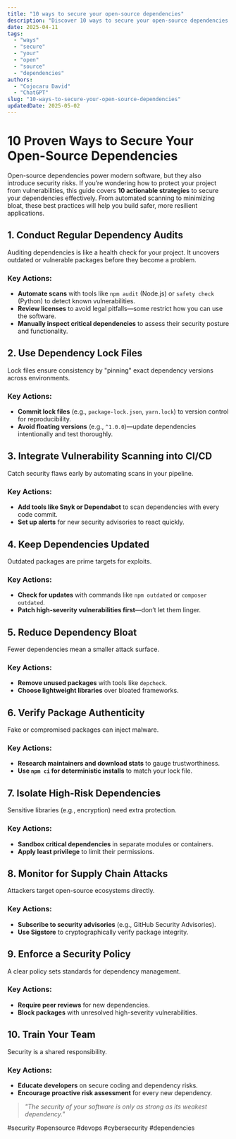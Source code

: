 ```yaml
---
title: "10 ways to secure your open-source dependencies"
description: "Discover 10 ways to secure your open-source dependencies with this in-depth guide, providing actionable insights and practical tips to boost your knowledge and results."
date: 2025-04-11
tags:
  - "ways"
  - "secure"
  - "your"
  - "open"
  - "source"
  - "dependencies"
authors:
  - "Cojocaru David"
  - "ChatGPT"
slug: "10-ways-to-secure-your-open-source-dependencies"
updatedDate: 2025-05-02
---
```


# 10 Proven Ways to Secure Your Open-Source Dependencies  

Open-source dependencies power modern software, but they also introduce security risks. If you’re wondering how to protect your project from vulnerabilities, this guide covers **10 actionable strategies** to secure your dependencies effectively. From automated scanning to minimizing bloat, these best practices will help you build safer, more resilient applications.  

## 1. Conduct Regular Dependency Audits  

Auditing dependencies is like a health check for your project. It uncovers outdated or vulnerable packages before they become a problem.  

### Key Actions:  
- **Automate scans** with tools like `npm audit` (Node.js) or `safety check` (Python) to detect known vulnerabilities.  
- **Review licenses** to avoid legal pitfalls—some restrict how you can use the software.  
- **Manually inspect critical dependencies** to assess their security posture and functionality.  

## 2. Use Dependency Lock Files  

Lock files ensure consistency by "pinning" exact dependency versions across environments.  

### Key Actions:  
- **Commit lock files** (e.g., `package-lock.json`, `yarn.lock`) to version control for reproducibility.  
- **Avoid floating versions** (e.g., `^1.0.0`)—update dependencies intentionally and test thoroughly.  

## 3. Integrate Vulnerability Scanning into CI/CD  

Catch security flaws early by automating scans in your pipeline.  

### Key Actions:  
- **Add tools like Snyk or Dependabot** to scan dependencies with every code commit.  
- **Set up alerts** for new security advisories to react quickly.  

## 4. Keep Dependencies Updated  

Outdated packages are prime targets for exploits.  

### Key Actions:  
- **Check for updates** with commands like `npm outdated` or `composer outdated`.  
- **Patch high-severity vulnerabilities first**—don’t let them linger.  

## 5. Reduce Dependency Bloat  

Fewer dependencies mean a smaller attack surface.  

### Key Actions:  
- **Remove unused packages** with tools like `depcheck`.  
- **Choose lightweight libraries** over bloated frameworks.  

## 6. Verify Package Authenticity  

Fake or compromised packages can inject malware.  

### Key Actions:  
- **Research maintainers and download stats** to gauge trustworthiness.  
- **Use `npm ci` for deterministic installs** to match your lock file.  

## 7. Isolate High-Risk Dependencies  

Sensitive libraries (e.g., encryption) need extra protection.  

### Key Actions:  
- **Sandbox critical dependencies** in separate modules or containers.  
- **Apply least privilege** to limit their permissions.  

## 8. Monitor for Supply Chain Attacks  

Attackers target open-source ecosystems directly.  

### Key Actions:  
- **Subscribe to security advisories** (e.g., GitHub Security Advisories).  
- **Use Sigstore** to cryptographically verify package integrity.  

## 9. Enforce a Security Policy  

A clear policy sets standards for dependency management.  

### Key Actions:  
- **Require peer reviews** for new dependencies.  
- **Block packages** with unresolved high-severity vulnerabilities.  

## 10. Train Your Team  

Security is a shared responsibility.  

### Key Actions:  
- **Educate developers** on secure coding and dependency risks.  
- **Encourage proactive risk assessment** for every new dependency.  

> _"The security of your software is only as strong as its weakest dependency."_  

#security #opensource #devops #cybersecurity #dependencies